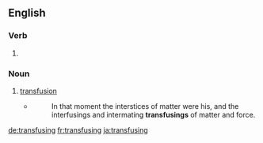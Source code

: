 ==English==

===Verb===
{{head|en|present participle}}

# {{present participle of|transfuse|lang=en}}

===Noun===
{{en-noun}}

# [[transfusion]]
#* {{w|Jack London}}
#*: In that moment the interstices of matter were his, and the interfusings and intermating '''transfusings''' of matter and force.

[[de:transfusing]]
[[fr:transfusing]]
[[ja:transfusing]]